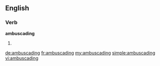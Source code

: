 ==English==

===Verb===
'''ambuscading'''

# {{present participle of|[[ambuscade]]}}

[[de:ambuscading]]
[[fr:ambuscading]]
[[my:ambuscading]]
[[simple:ambuscading]]
[[vi:ambuscading]]